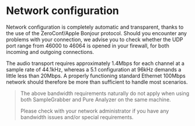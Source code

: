 # Network configuration
Network configuration is completely automatic and transparent, thanks to the use of the ZeroConf/Apple Bonjour protocol. Should you encounter any problems with your connection, we advise you to check whether the UDP port range from 46000 to 46064 is opened in your firewall, for both incoming and outgoing connections.

The audio transport requires approximately 1.4Mbps for each channel at a sample rate of 44.1kHz, whereas a 5.1 configuration at 96kHz demands a little less than 20Mbps. A properly functioning standard Ethernet 100Mbps network should therefore be more than sufficient to handle most scenarios.

>The above bandwidth requirements naturally do not apply when using both SampleGrabber and Pure Analyzer on the same machine.
>
>Please check with your network administrator if you have any bandwidth issues and/or special requirements.
